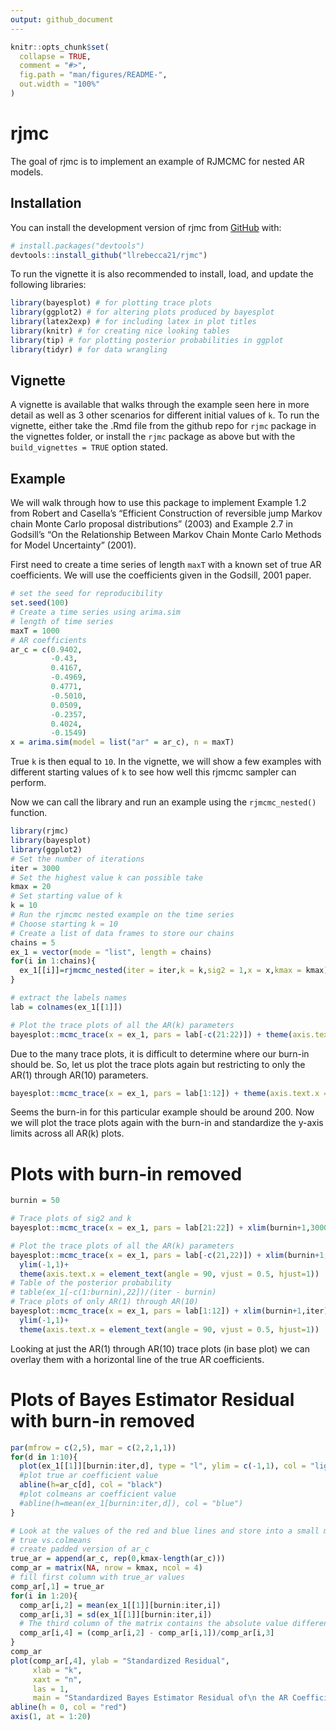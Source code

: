```yaml
---
output: github_document
---
```


<!-- README.md is generated from README.Rmd. Please edit that file -->

```r
knitr::opts_chunk$set(
  collapse = TRUE,
  comment = "#>",
  fig.path = "man/figures/README-",
  out.width = "100%"
)
```

# rjmc

<!-- badges: start -->
<!-- badges: end -->

The goal of rjmc is to implement an example of RJMCMC for nested AR models.

## Installation

You can install the development version of rjmc from [GitHub](https://github.com/) with:

``` r
# install.packages("devtools")
devtools::install_github("llrebecca21/rjmc")
```

To run the vignette it is also recommended to install, load, and update the following libraries:

```r
library(bayesplot) # for plotting trace plots
library(ggplot2) # for altering plots produced by bayesplot
library(latex2exp) # for including latex in plot titles
library(knitr) # for creating nice looking tables
library(tip) # for plotting posterior probabilities in ggplot
library(tidyr) # for data wrangling 
```

## Vignette

A vignette is available that walks through the example seen here in more detail as well as 3 other scenarios for different initial values of `k`. To run the vignette, either take the .Rmd file from the github repo for `rjmc` package in the vignettes folder, or install the `rjmc` package as above but with the `build_vignettes = TRUE` option stated.\




## Example

We will walk through how to use this package to implement Example 1.2 from Robert and Casella's "Efficient Construction of reversible jump Markov chain Monte Carlo proposal distributions" (2003) and Example 2.7 in Godsill's "On the Relationship Between Markov Chain Monte Carlo Methods for Model Uncertainty" (2001).

First need to create a time series of length `maxT` with a known set of true AR coefficients. We will use the coefficients given in the Godsill, 2001 paper.

```r
# set the seed for reproducibility
set.seed(100)
# Create a time series using arima.sim
# length of time series
maxT = 1000
# AR coefficients
ar_c = c(0.9402,
         -0.43,
         0.4167,
         -0.4969,
         0.4771,
         -0.5010,
         0.0509,
         -0.2357,
         0.4024,
         -0.1549)
x = arima.sim(model = list("ar" = ar_c), n = maxT)
```

True `k` is then equal to `10`. In the vignette, we will show a few examples with different starting values of `k` to see how well this rjmcmc sampler can perform.

Now we can call the library and run an example using the `rjmcmc_nested()` function.

```r
library(rjmc)
library(bayesplot)
library(ggplot2)
# Set the number of iterations
iter = 3000
# Set the highest value k can possible take
kmax = 20
# Set starting value of k
k = 10
# Run the rjmcmc nested example on the time series
# Choose starting k = 10
# Create a list of data frames to store our chains
chains = 5
ex_1 = vector(mode = "list", length = chains)
for(i in 1:chains){
  ex_1[[i]]=rjmcmc_nested(iter = iter,k = k,sig2 = 1,x = x,kmax = kmax)
}

# extract the labels names
lab = colnames(ex_1[[1]])
```


```r
# Plot the trace plots of all the AR(k) parameters
bayesplot::mcmc_trace(x = ex_1, pars = lab[-c(21:22)]) + theme(axis.text.x = element_text(angle = 90, vjust = 0.5, hjust=1))
```

Due to the many trace plots, it is difficult to determine where our burn-in should be. So, let us plot the trace plots again but restricting to only the AR(1) through AR(10) parameters.
```r
bayesplot::mcmc_trace(x = ex_1, pars = lab[1:12]) + theme(axis.text.x = element_text(angle = 90, vjust = 0.5, hjust=1))
```

Seems the burn-in for this particular example should be around 200. Now we will plot the trace plots again with the burn-in and standardize the y-axis limits across all AR(k) plots.

# Plots with burn-in removed
```r
burnin = 50

# Trace plots of sig2 and k
bayesplot::mcmc_trace(x = ex_1, pars = lab[21:22]) + xlim(burnin+1,3000)

# Plot the trace plots of all the AR(k) parameters
bayesplot::mcmc_trace(x = ex_1, pars = lab[-c(21,22)]) + xlim(burnin+1,iter) +
  ylim(-1,1)+
  theme(axis.text.x = element_text(angle = 90, vjust = 0.5, hjust=1))
# Table of the posterior probability
# table(ex_1[-c(1:burnin),22])/(iter - burnin)
# Trace plots of only AR(1) through AR(10)
bayesplot::mcmc_trace(x = ex_1, pars = lab[1:12]) + xlim(burnin+1,iter)+
  ylim(-1,1)+
  theme(axis.text.x = element_text(angle = 90, vjust = 0.5, hjust=1))
```

Looking at just the AR(1) through AR(10) trace plots (in base plot) we can overlay them with a horizontal line of the true AR coefficients. 

# Plots of Bayes Estimator Residual with burn-in removed

```r
par(mfrow = c(2,5), mar = c(2,2,1,1))
for(d in 1:10){
  plot(ex_1[[1]][burnin:iter,d], type = "l", ylim = c(-1,1), col = "lightblue")
  #plot true ar coefficient value
  abline(h=ar_c[d], col = "black")
  #plot colmeans ar coefficient value
  #abline(h=mean(ex_1[burnin:iter,d]), col = "blue")
}
```

```r
# Look at the values of the red and blue lines and store into a small matrix:
# true vs.colmeans
# create padded version of ar_c
true_ar = append(ar_c, rep(0,kmax-length(ar_c)))
comp_ar = matrix(NA, nrow = kmax, ncol = 4)
# fill first column with true_ar values
comp_ar[,1] = true_ar
for(i in 1:20){
  comp_ar[i,2] = mean(ex_1[[1]][burnin:iter,i])
  comp_ar[i,3] = sd(ex_1[[1]][burnin:iter,i])
  # The third column of the matrix contains the absolute value difference between the first two columns
  comp_ar[i,4] = (comp_ar[i,2] - comp_ar[i,1])/comp_ar[i,3]
}
comp_ar
plot(comp_ar[,4], ylab = "Standardized Residual",
     xlab = "k",
     xaxt = "n",
     las = 1,
     main = "Standardized Bayes Estimator Residual of\n the AR Coefficients")
abline(h = 0, col = "red")
axis(1, at = 1:20)


```
